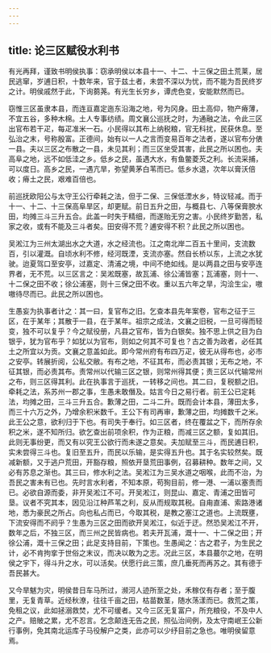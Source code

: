 ```yaml
---
---
---
```

title: 论三区赋役水利书
---



有光再拜，谨致书明侯执事：窃承明侯以本县十一、十二、十三保之田土荒莱，居民逃窜，岁逋日积，十数年来，官于兹土者，未尝不深以为忧，而不能为吾民终岁之计。明侯戚然于此，下询蒭荛。有光生长穷乡，谭虎色变，安能默然而已。

窃惟三区虽隶本县，而连亘嘉定迤东沿海之地，号为冈身。田土高仰，物产瘠薄，不宜五谷，多种木棉。土人专事纺绩。周文襄公巡抚之时，为通融之法，令此三区出官布若干疋，每疋准米一石。小民得以其布上纳税粮，官无科扰，民获休息。至弘治之末，号称殷富。正德间，始有以一人之言而变易百年之法者，遂以官布分俵一县。夫以三区之布散之一县，未见其利；而三区坐受其害，此民之所以困也。夫高阜之地，远不如低洼之乡。低乡之民，虽遇大水，有鱼鳖菱芡之利。长流采捕，可以度日。高乡之民，一遇亢旱，弥望黄茅白苇而已。低乡水退，次年以膏沃倍收；瘠土之民，艰难百倍也。

前巡抚欧阳公与太守王公行牵耗之法，但于二保、三保低湮水乡，特议轻减。而于十一、十二、十三保高阜旱区，却更赋。前日五升之田，与概县七、八等保膏腴水田，均摊三斗三升五合。此盖一时失于精细，而遂贻无穷之害。小民终岁勤苦，私家之收，或有不能及三斗者矣。田安得不荒？逋安得不积？此民之所以困也。

吴淞江为三州太湖出水之大道，水之经流也。江之南北岸二百五十里间，支流数百，引以灌溉。自顷水利不修，经河既湮，支流亦塞。然自长桥以东，上流之水犹驶。迨夏驾口至安亭，过嘉定、清浦之境，中间不绝如线。是以两县之田与安亭连界者，无不荒。以三区言之：吴淞既塞，故瓦浦、徐公浦皆塞；瓦浦塞，则十一、十二保之田不收；徐公浦塞，则十三保之田不收。重以五六年之旱，沟浍生尘，嗷嗷待尽而已。此民之所以困也。

生愚妄为执事者计之：其一曰，复官布之旧。乞查本县先年案卷，官布之征于三区，在于某年；其散于一县，在于某年。祖宗之成法，文襄之旧税，一旦可得而轻变，独不可以复乎？今之赋役册，凡县之官布，皆为白银矣。独不思上供之目为白银乎，犹为官布乎？如犹以为官布，则如之何其不可复也？古之善为政者，必任其土之所宜以为贡。文襄之意盖如此。即今常州府有布四万疋，彼无从得布也，必市之安亭。转展折阅，公私交敝。有布之地，不征其布，而必责其银；无布之地，不征其银，而必责其布。责常州以代输三区之银，则常州得其便；责三区以代输常州之布，则三区得其利。此在执事言于巡抚，一转移之间也。其二曰，复税额之旧。牵耗之法，系苏州一郡之事，生愚未敢僭及。姑言今日之易行者。前王公已定耗法，均摊之田，三斗三升五合。歉薄之田，二斗二升。既而会计本县，薄田太多，而三十六万之外，乃增余积米数千。王公下有司再审，歉薄之田，均摊数千之米。此王公之意，欲利归于下也。有司失于奉行。如三区者，终在覆盆之下，而所存余积之米，遂不知所归。欲乞查出前项余积，作为正粮，而减三区之额，复如其旧。此则无事纷更，而又有以究王公欲行而未遂之意矣。夫加赋至三斗，而民逋日积，实未尝得三斗也。复旧至五升，而民以乐输，是实得五升也。其于名实较然矣。既减新额，又于逃户荒田，开豁存粮，照依开垦荒田事例，召募耕种。数年之间，又必有苏息之渐也。其三曰，修水利之法。吴淞江为三吴水道之咽喉，此而不治，为吾民之害未有已也。先时言水利者，不知本原，苟狥目前，修一港、一浦以塞责而已。必欲自源而委，非开吴淞江不可。开吴淞江，则昆山、嘉定、青浦之田皆可垦。议者不究其本，因见沿江种芦苇之利，反从而规取其税。自甪直浦、索路港诸地，悉为豪民之所占。向也私占而已，今取其税，是教之塞江之道也。上流既壅，下流安得而不阏乎？生愚为三区之田而欲开吴淞江，似近于迂。然恐吴淞江不开，数年之后，不独三区，而三州之民皆病也。若夫开瓦浦，溉十一、十二保之田；开徐公浦，溉十三保之田；此足支持目前，下策也。生愚闻之：古之君子，为生民之计，必不肯拘挛于世俗之末议，而决以敢为之志。况此三区，本县蕞尔之地，在明侯之宇下，得斗升之水，可以活矣。伏愿行此三策，庶几垂死而再苏之。其有德于吾民甚大。

又今旱魃为灾，明侯昔日车马所过，濒河人迹所至之处，禾稼仅有存者；至于腹里，无复青草。近经秋潦，往往千亩之田，枯苗数茎，随水荡漾而已。救荒之策，免租之议，此如拯溺救焚，尤不可缓者。又今三区无复富户，所充粮役，不及中人之产。赔貱之累，尤不忍言。乞念颠连无告之民，照弘治间例，及太守南岷王公新行事例，免其南北运库子马役解户之类，此亦可以少纾目前之急也。唯明侯留意焉。